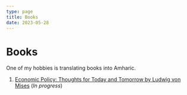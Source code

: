```yaml
---
type: page
title: Books
date: 2023-05-28
---
```


# Books

One of my hobbies is translating books into Amharic.

1. [Economic Policy: Thoughts for Today and Tomorrow by Ludwig von Mises](https://book-economic-policy-thoughts-for-today-and-tomorrow.vercel.app/) (_In progress_)
